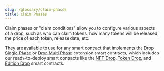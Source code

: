 ```yaml
---
slug: /glossary/claim-phases
title: Claim Phases
---
```


Claim phases or "claim conditions" allow you to configure various aspects of a [drop](/glossary/drop); such as who can claim tokens,
how many tokens will be released, the price of each token, release date, etc.

They are available to use for any smart contract that implements the [Drop Single Phase](/contractkit/extension-contracts/dropsinglephase)
or [Drop Multi Phase](/contractkit/extension-contracts/dropmultiphase) extension smart contracts, which includes our ready-to-deploy smart contracts like the
[NFT Drop](https://thirdweb.com/thirdweb.eth/DropERC721), [Token Drop](https://thirdweb.com/thirdweb.eth/DropERC20), and [Edition Drop](https://thirdweb.com/thirdweb.eth/DropERC1155) smart contracts.
